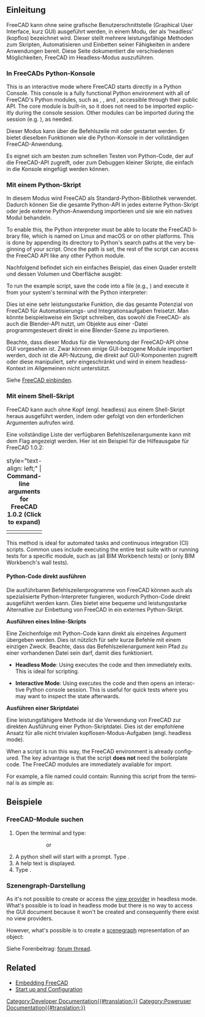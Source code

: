 <languages/>
{{TOCright}}

<span id="Introduction"></span>
==Einleitung==

FreeCAD kann ohne seine grafische Benutzerschnittstelle (Graphical User Interface, kurz GUI) ausgeführt werden, in einem Modu, der als 'headless' (kopflos) bezeichnet wird. Dieser stellt mehrere leistungsfähige Methoden zum Skripten, Automatisieren und Einbetten seiner Fähigkeiten in andere Anwendungen bereit. Diese Seite dokumentiert die verschiedenen Möglichkeiten, FreeCAD im Headless-Modus auszuführen.

<span id="Via_the_FreeCAD_Python_Console"></span>
===In FreeCADs Python-Konsole===

<div lang="en" dir="ltr" class="mw-content-ltr">
This is an interactive mode where FreeCAD starts directly in a Python Console. This console is a fully functional Python environment with all of FreeCAD's Python modules, such as {{incode|Part}}, {{incode|BIM}}, and {{incode|Draft}}, accessible through their public API. The core {{incode|FreeCAD}} module is built-in, so it does not need to be imported explicitly during the console session. Other modules can be imported during the session (e.g. {{incode|import Part}}), as needed.
</div>

Dieser Modus kann über die Befehlszeile mit {{incode|FreeCAD -c}} oder {{incode|FreeCADCmd}} gestartet werden. Er bietet dieselben Funktionen wie die Python-Konsole in der vollständigen FreeCAD-Anwendung.

Es eignet sich am besten zum schnellen Testen von Python-Code, der auf die FreeCAD-API zugreift, oder zum Debuggen kleiner Skripte, die einfach in die Konsole eingefügt werden können.

<span id="Via_Python_script"></span>
===Mit einem Python-Skript===

In diesem Modus wird FreeCAD als Standard-Python-Bibliothek verwendet. Dadurch können Sie die gesamte Python-API in jedes externe Python-Skript oder jede externe Python-Anwendung importieren und sie wie ein natives Modul behandeln.

<div lang="en" dir="ltr" class="mw-content-ltr">
To enable this, the Python interpreter must be able to locate the FreeCAD library file, which is named {{incode|FreeCAD.so}} on Linux and macOS or {{incode|FreeCAD.pyd}} on other platforms. This is done by appending its directory to Python's search paths at the very beginning of your script. Once the path is set, the rest of the script can access the FreeCAD API like any other Python module.
</div>

Nachfolgend befindet sich ein einfaches Beispiel, das einen Quader erstellt und dessen Volumen und Oberfläche ausgibt:

{{Code|code=
# Set the path to your FreeCAD installation
# Example for Linux:
# FREECADPATH = '/usr/lib/freecad/lib'
# Example for macOS:
# FREECADPATH = '/Applications/FreeCAD.app/Contents/Resources/lib'
# Example for Windows:
FREECADPATH = 'C:\\Program Files\\FreeCAD\\bin'
import sys
sys.path.append(FREECADPATH)

# The rest of the script can now import and use the FreeCAD API
import FreeCAD
import Part

# Create a simple geometric shape
my_box = Part.makeBox(10, 20, 30)

# Access its properties
print(f"The volume of the box is: {my_box.Volume}")
print(f"The area of the box is: {my_box.Area}")
}}

To run the example script, save the code into a file (e.g., {{incode|run_box.py}}) and execute it from your system's terminal with the Python interpreter:
{{Code|lang=bash|code=
$ python run_box.py
The volume of the box is: 6000.0
The area of the box is: 2200.0
}}

Dies ist eine sehr leistungsstarke Funktion, die das gesamte Potenzial von FreeCAD für Automatisierungs- und Integrationsaufgaben freisetzt. Man könnte beispielsweise ein Skript schreiben, das sowohl die FreeCAD- als auch die Blender-API nutzt, um Objekte aus einer {{incode|.FCStd}}-Datei programmgesteuert direkt in eine Blender-Szene zu importieren.

Beachte, dass dieser Modus für die Verwendung der FreeCAD-API ohne GUI vorgesehen ist. Zwar können einige GUI-bezogene Module importiert werden, doch ist die API-Nutzung, die direkt auf GUI-Komponenten zugreift oder diese manipuliert, sehr eingeschränkt und wird in einem headless-Kontext im Allgemeinen nicht unterstützt.

Siehe [[Embedding_FreeCAD/de|FreeCAD einbinden]].

<span id="Via_shell_script"></span>
===Mit einem Shell-Skript===

FreeCAD kann auch ohne Kopf (engl. headless) aus einem Shell-Skript heraus ausgeführt werden, indem {{incode|FreeCAD -c}} oder {{incode|FreeCADCmd}} gefolgt von den erforderlichen Argumenten aufrufen wird.

Eine vollständige Liste der verfügbaren Befehlszeilenargumente kann mit dem Flag {{incode|--help}} angezeigt werden. Hier ist ein Beispiel für die Hilfeausgabe für FreeCAD 1.0.2:

{| class="wikitable mw-collapsible mw-collapsed" style="width:100%;"
|+ style="text-align: left;" | '''Command-line arguments for FreeCAD 1.0.2 (Click to expand)'''
|-
| {{Code|lang=bash|code=
$ FreeCAD -c --help
FreeCAD

For a detailed description see https://wiki.freecad.org/Start_up_and_Configuration

Usage: FreeCAD [options] File1 File2 ...

Allowed options:

Generic options:
  -v [ --version ]          Prints version string
  --verbose                 Prints verbose version string
  -h [ --help ]             Prints help message
  -c [ --console ]          Starts in console mode
  --response-file arg       Can be specified with '@name', too
  --dump-config             Dumps configuration
  --get-config arg          Prints the value of the requested configuration key
  --set-config arg          Sets the value of a configuration key
  --keep-deprecated-paths   If set then config files are kept on the old 
                            location

Configuration:
  -l [ --write-log ]        Writes FreeCAD.log to the user directory.
  --log-file arg            Unlike --write-log this allows logging to an 
                            arbitrary file
  -u [ --user-cfg ] arg     User config file to load/save user settings
  -s [ --system-cfg ] arg   System config file to load/save system settings
  -t [ --run-test ] arg     Run a given test case (use 0 (zero) to run all 
                            tests). If no argument is provided then return list
                            of all available tests.
  -r [ --run-open ] arg     Run a given test case (use 0 (zero) to run all 
                            tests). If no argument is provided then return list
                            of all available tests.  Keeps UI open after 
                            test(s) complete.
  -M [ --module-path ] arg  Additional module paths
  -E [ --macro-path ] arg   Additional macro paths
  -P [ --python-path ] arg  Additional python paths
  --disable-addon arg       Disable a given addon.
  --single-instance         Allow to run a single instance of the application
  --safe-mode               Force enable safe mode
  --pass arg                Ignores the following arguments and pass them 
                            through to be used by a script
}}
|}

<div lang="en" dir="ltr" class="mw-content-ltr">
This method is ideal for automated tasks and continuous integration (CI) scripts. Common uses include executing the entire test suite with {{incode|FreeCADCmd -t 0}} or running tests for a specific module, such as {{incode|FreeCADCmd -t TestArch}} (all BIM Workbench tests) or {{incode|FreeCADCmd -t TestArch.TestWall}} (only BIM Workbench's wall tests).
</div>

<span id="Executing_Python_code_directly"></span>
==== Python-Code direkt ausführen ====

Die ausführbaren Befehlszeilenprogramme von FreeCAD können auch als spezialisierte Python-Interpreter fungieren, wodurch Python-Code direkt ausgeführt werden kann. Dies bietet eine bequeme und leistungsstarke Alternative zur Einbettung von FreeCAD in ein externes Python-Skript.

'''Ausführen eines Inline-Skripts'''

Eine Zeichenfolge mit Python-Code kann direkt als einzelnes Argument übergeben werden. Dies ist nützlich für sehr kurze Befehle mit einem einzigen Zweck. Beachte, dass das Befehlszeilenargument kein Pfad zu einer vorhandenen Datei sein darf, damit dies funktioniert.

<div lang="en" dir="ltr" class="mw-content-ltr">
* '''Headless Mode''': Using {{incode|FreeCADCmd}} executes the code and then immediately exits. This is ideal for scripting.
{{Code|lang=bash|code=
$ FreeCADCmd "import Part; print(Part.makeBox(10,5,15).Volume)"
}}
* '''Interactive Mode''': Using {{incode|FreeCAD -c}} executes the code and then opens an interactive Python console session. This is useful for quick tests where you may want to inspect the state afterwards.
{{Code|lang=bash|code=
$ FreeCAD -c "import Part; my_box = Part.makeBox(10,5,15)"
}}
</div>

'''Ausführen einer Skriptdatei'''

Eine leistungsfähigere Methode ist die Verwendung von FreeCAD zur direkten Ausführung einer Python-Skriptdatei. Dies ist der empfohlene Ansatz für alle nicht trivialen kopflosen-Modus-Aufgaben (engl. headless mode).

{{Code|lang=bash|code=
$ FreeCADCmd /path/to/my_script.py
}}

<div lang="en" dir="ltr" class="mw-content-ltr">
When a script is run this way, the FreeCAD environment is already configured. The key advantage is that the script '''does not''' need the {{incode|sys.path.append()}} boilerplate code. The FreeCAD modules are immediately available for import.
</div>

<div lang="en" dir="ltr" class="mw-content-ltr">
For example, a file named {{incode|create_box.py}} could contain:
{{Code|lang=python|code=
import Part
# The FreeCAD module is already available, but it can be imported explicitly
import FreeCAD
</div>

# Erzeugt ein neues Dokument und fügt eine Quader hinzu 
doc = FreeCAD.newDocument()
box_obj = doc.addObject("Part::Box", "MyBox")
doc.recompute()

<div lang="en" dir="ltr" class="mw-content-ltr">
# Export the part to a STEP file
Part.export([box_obj], "my_box_model.step")
</div>

<div lang="en" dir="ltr" class="mw-content-ltr">
print("Box created and exported successfully to my_box_model.step")
}}
Running this script from the terminal is as simple as:
{{Code|lang=bash|code=
$ FreeCADCmd create_box.py
Box created and exported successfully to my_box_model.step
}}
</div>

<span id="Examples"></span>
==Beispiele==

<span id="Searching_FreeCAD_modules"></span>
===FreeCAD-Module suchen===

<div lang="en" dir="ltr" class="mw-content-ltr">
# Open the terminal and type:
#:{{incode|$ /path/to/FreeCAD -c}}
#::or
#:{{incode|$ /path/to/FreeCADCmd}}
# A python shell will start with a prompt. Type {{incode|help()}}.
# A help text is displayed.
# Type {{incode|modules freecad}}.
</div>

<span id="Scenegraph_representation"></span>
=== Szenengraph-Darstellung ===

<div lang="en" dir="ltr" class="mw-content-ltr">
As it's not possible to create or access the [[Viewprovider|view provider]] in headless mode. What's possible is to load {{incode|FreeCADGui}} in headless mode but there is no way to access the GUI document because it won't be created and consequently there exist no view providers.
</div>

<div lang="en" dir="ltr" class="mw-content-ltr">
However, what's possible is to create a [[Scenegraph|scenegraph]] representation of an object:
</div>

{{Code|lang=python|code=
import FreeCADGui as Gui
from pivy import coin

Gui.setupWithoutGUI()
doc = App.newDocument()
obj = doc.addObject("Part::Box","Box")
doc.recompute()
view = Gui.subgraphFromObject(obj)
}}

Siehe Forenbeitrag: [https://forum.freecad.org/viewtopic.php?f=10&t=55794&p=481586#p481586 forum thread].

<div lang="en" dir="ltr" class="mw-content-ltr">
== Related ==
</div>

<div lang="en" dir="ltr" class="mw-content-ltr">
* [[Embedding_FreeCAD#Using_FreeCAD_without_GUI|Embedding FreeCAD]]
* [[Start_up_and_Configuration#Running_FreeCAD_without_GUI_(headless)|Start up and Configuration]]
</div>


[[Category:Developer Documentation{{#translation:}}]]
[[Category:Poweruser Documentation{{#translation:}}]]